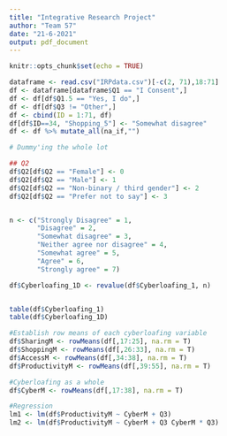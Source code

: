 ```yaml
---
title: "Integrative Research Project"
author: "Team 57"
date: "21-6-2021"
output: pdf_document
---
```


```r
knitr::opts_chunk$set(echo = TRUE)
```

```r
dataframe <- read.csv("IRPdata.csv")[-c(2, 71),18:71]
df <- dataframe[dataframe$Q1 == "I Consent",]
df <- df[df$Q1.5 == "Yes, I do",]
df <- df[df$Q3 != "Other",]
df <- cbind(ID = 1:71, df)
df[df$ID==34, "Shopping_5"] <- "Somewhat disagree"
df <- df %>% mutate_all(na_if,"")
```

```r
# Dummy'ing the whole lot

## Q2
df$Q2[df$Q2 == "Female"] <- 0
df$Q2[df$Q2 == "Male"] <- 1
df$Q2[df$Q2 == "Non-binary / third gender"] <- 2
df$Q2[df$Q2 == "Prefer not to say"] <- 3


n <- c("Strongly Disagree" = 1, 
       "Disagree" = 2, 
       "Somewhat disagree" = 3, 
       "Neither agree nor disagree" = 4, 
       "Somewhat agree" = 5, 
       "Agree" = 6, 
       "Strongly agree" = 7)

df$Cyberloafing_1D <- revalue(df$Cyberloafing_1, n)


table(df$Cyberloafing_1)
table(df$Cyberloafing_1D)
```
```r
#Establish row means of each cyberloafing variable
df$SharingM <- rowMeans(df[,17:25], na.rm = T)
df$ShoppingM <- rowMeans(df[,26:33], na.rm = T)
df$AccessM <- rowMeans(df[,34:38], na.rm = T)
df$ProductivityM <- rowMeans(df[,39:55], na.rm = T)

#Cyberloafing as a whole
df$CyberM <- rowMeans(df[,17:38], na.rm = T)
```

```r
#Regression
lm1 <- lm(df$ProductivityM ~ CyberM + Q3)
lm2 <- lm(df$ProductivityM ~ CyberM + Q3 CyberM * Q3)
```
